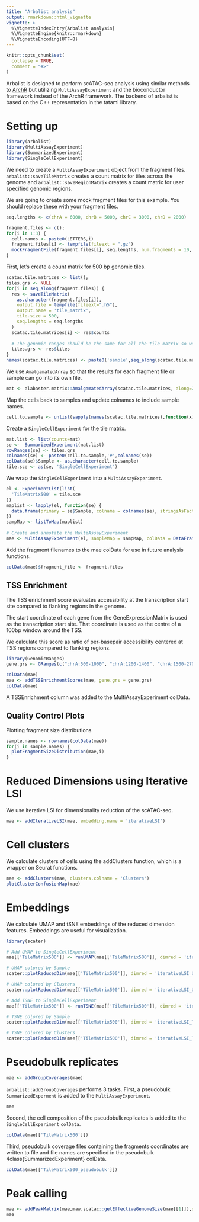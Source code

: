 ```yaml
---
title: "Arbalist analysis"
output: rmarkdown::html_vignette
vignette: >
  %\VignetteIndexEntry{Arbalist analysis}
  %\VignetteEngine{knitr::rmarkdown}
  %\VignetteEncoding{UTF-8}
---
```


```r
knitr::opts_chunk$set(
  collapse = TRUE,
  comment = "#>"
)
```

Arbalist is designed to perform scATAC-seq analysis using similar methods to [ArchR](https://www.archrproject.com/) but utilizing `MultiAssayExperiment` and the bioconductor framework instead of the ArchR framework. The backend of arbalist is based on the C++ representation in the tatami library.

# Setting up

```r
library(arbalist)
library(MultiAssayExperiment)
library(SummarizedExperiment)
library(SingleCellExperiment)
```

We need to create a `MultiAssayExperiment` object from the fragment files. `arbalist::saveTileMatrix` creates a count matrix for tiles across the genome and `arbalist::saveRegionMatrix` creates a count matrix for user specified genomic regions.

We are going to create some mock fragment files for this example. You should replace these with your fragment files.
```r
seq.lengths <- c(chrA = 6000, chrB = 5000, chrC = 3000, chrD = 2000)

fragment.files <- c();
for(i in 1:3) {
  cell.names <- paste0(LETTERS,i)
  fragment.files[i] <- tempfile(fileext = ".gz")
  mockFragmentFile(fragment.files[i], seq.lengths, num.fragments = 10, cell.names = cell.names)
}
```


First, let's create a count matrix for 500 bp genomic tiles.

```r
scatac.tile.matrices <- list();
tiles.grs <- NULL
for(i in seq_along(fragment.files)) {
  res <- saveTileMatrix(
    as.character(fragment.files[i]),
    output.file = tempfile(fileext=".h5"),
    output.name = 'tile_matrix',
    tile.size = 500,
    seq.lengths = seq.lengths
  )
  scatac.tile.matrices[i] <- res$counts
  
  # The genomic ranges should be the same for all the tile matrix so we are just saving one for later use
  tiles.grs <- res$tiles
}
names(scatac.tile.matrices) <- paste0('sample',seq_along(scatac.tile.matrices))
```

We use `AmalgamatedArray` so that the results for each fragment file or sample can go into its own file. 

```r
mat <- alabaster.matrix::AmalgamatedArray(scatac.tile.matrices, along=2)
```
Map the cells back to samples and update colnames to include sample names.
```r
cell.to.sample <- unlist(sapply(names(scatac.tile.matrices),function(x) {rep(x,ncol(scatac.tile.matrices[[x]]))}))
```

Create a `SingleCellExperiment` for the tile matrix.
```r
mat.list <- list(counts=mat)
se <-  SummarizedExperiment(mat.list)
rowRanges(se) <- tiles.grs
colnames(se) <- paste0(cell.to.sample,'#',colnames(se))
colData(se)$Sample <- as.character(cell.to.sample)
tile.sce <- as(se, 'SingleCellExperiment')
```

We wrap the `SingleCellExperiment` into a `MultiAssayExperiment`.

```r
el <- ExperimentList(list(
  'TileMatrix500' = tile.sce
))
maplist <- lapply(el, function(se) {
  data.frame(primary = se$Sample, colname = colnames(se), stringsAsFactors = FALSE)
})
sampMap <- listToMap(maplist)
  
# Create and annotate the MultiAssayExperiment
mae <- MultiAssayExperiment(el, sampleMap = sampMap, colData = DataFrame(row.names=unique(sampMap$primary)))
```

Add the fragment filenames to the mae colData for use in future analysis functions.
```r
colData(mae)$fragment_file <- fragment.files
```

## TSS Enrichment

The TSS enrichment score evaluates accessibility at the transcription start site compared to flanking regions in the genome. 

The start coordinate of each gene from the GeneExpressionMatrix is used as the transcription start site. That coordinate is used as the centre of a 100bp window around the TSS.

We calculate this score as ratio of per-basepair accessibility centered at TSS regions compared to flanking regions.

```r
library(GenomicRanges)
gene.grs <- GRanges(c("chrA:500-1000", "chrA:1200-1400", "chrA:1500-2700", "chrA:4500-5000","chrB:1000-2000", "chrB:3500-4200", "chrC:1500-2000", "chrC:2500-3000", "chrD:500-1000"))

colData(mae)
mae <- addTSSEnrichmentScores(mae, gene.grs = gene.grs)
colData(mae)
```
A TSSEnrichment column was added to the MultiAssayExperiment colData.

## Quality Control Plots

Plotting fragment size distributions
```r
sample.names <- rownames(colData(mae))
for(i in sample.names) {
  plotFragmentSizeDistribution(mae,i)
}
```

# Reduced Dimensions using Iterative LSI

We use iterative LSI for dimensionality reduction of the scATAC-seq.

```r
mae <- addIterativeLSI(mae, embedding.name = 'iterativeLSI')
```

# Cell clusters

We calculate clusters of cells using the addClusters function, which is a wrapper on Seurat functions.

```r
mae <- addClusters(mae, clusters.colname = 'Clusters')
plotClusterConfusionMap(mae)
```

# Embeddings

We calculate UMAP and tSNE embeddings of the reduced dimension features. Embeddings are useful for visualization.

```r
library(scater)

# Add UMAP to SingleCellExperiment
mae[['TileMatrix500']] <- runUMAP(mae[['TileMatrix500']], dimred = 'iterativeLSI', name = 'iterativeLSI_UMAP')

# UMAP colored by Sample
scater::plotReducedDim(mae[['TileMatrix500']], dimred = 'iterativeLSI_UMAP', colour_by = 'Sample')

# UMAP colored by Clusters
scater::plotReducedDim(mae[['TileMatrix500']], dimred = 'iterativeLSI_UMAP', colour_by = 'Clusters')

# Add TSNE to SingleCellExperiment
mae[['TileMatrix500']] <- runTSNE(mae[['TileMatrix500']], dimred = 'iterativeLSI', name = 'iterativeLSI_TSNE')

# TSNE colored by Sample
scater::plotReducedDim(mae[['TileMatrix500']], dimred = 'iterativeLSI_TSNE', colour_by = 'Sample')

# TSNE colored by Clusters
scater::plotReducedDim(mae[['TileMatrix500']], dimred = 'iterativeLSI_TSNE', colour_by = 'Clusters')
```

# Pseudobulk replicates

```r
mae <- addGroupCoverages(mae)
```

`arbalist::addGroupCoverages` performs 3 tasks. First, a pseudobulk `SummarizedExperment` is added to the `MultiAssayExperiment`.

```r
mae
```

Second, the cell composition of the pseudobulk replicates is added to the `SingleCellExperiment` `colData`.

```r
colData(mae[['TileMatrix500']])
```

Third, pseudobulk coverage files containing the fragments coordinates are written to file and file names are specified in the pseudobulk \linkS4class{SummarizedExperiment} colData.

```r
colData(mae[['TileMatrix500_pseudobulk']])
```

# Peak calling

```r
mae <- addPeakMatrix(mae,maw.scatac::getEffectiveGenomeSize(mae[[1]]),output.dir ='.')
mae
```
